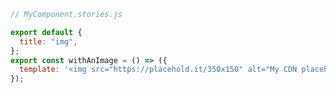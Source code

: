 ```js
// MyComponent.stories.js

export default {
  title: "img",
};
export const withAnImage = () => ({
  template: '<img src="https://placehold.it/350x150" alt="My CDN placeholder"/>'
});
```